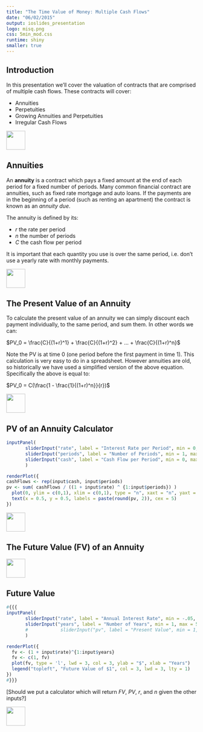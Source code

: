 ```yaml
---
title: "The Time Value of Money: Multiple Cash Flows"
date: "06/02/2015"
output: ioslides_presentation
logo: misq.png
css: 5min_mod.css
runtime: shiny
smaller: true
---
```


<!-- author: "Matt Brigida: Milken Institute, Center for Financial Markets" -->
<!-- affiliation: "Milken Institute Center for Financial Markets" -->



## Introduction

In this presentation we'll cover the valuation of contracts that are comprised of multiple cash flows.  These contracts will cover:

- Annuities
- Perpetuities
- Growing Annuities and Perpetuities 
- Irregular Cash Flows

<div class="MIfooter"><img src="mi.png" style="height:50px;"></div> 

## Annuities

An **annuity** is a contract which pays a fixed amount at the end of each period for a fixed number of periods.  Many common financial contract are annuities, such as fixed rate mortgage and auto loans.  If the payments are in the beginning of a period (such as renting an apartment) the contract is known as an *annuity due*.

The annuity is defined by its: 

- $r$ the rate per period
- $n$ the number of periods
- $C$ the cash flow per period

It is important that each quantity you use is over the same period, i.e. don't use a yearly rate with monthly payments.

<div class="MIfooter"><img src="mi.png" style="height:50px;"></div> 

## The Present Value of an Annuity

To calculate the present value of an annuity we can simply discount each payment individually, to the same period, and sum them.  In other words we can:

$PV_0 = \frac{C}{(1+r)^1} + \frac{C}{(1+r)^2} + ... + \frac{C}{(1+r)^n}$

Note the PV is at time 0 (one period before the first payment in time 1).  This calculation is very easy to do in a spreadsheet.  However annuities are old, so historically we have used a simplified version of the above equation.  Specifically the above is equal to:  

$PV_0 = C(\frac{1 - \frac{1}{(1+r)^n}}{r})$

<div class="MIfooter"><img src="mi.png" style="height:50px;"></div> 

## PV of an Annuity Calculator

```r
inputPanel(
	   sliderInput("rate", label = "Interest Rate per Period", min = 0, max = 0.5, step = .01, value = .05),
	   sliderInput("periods", label = "Number of Periods", min = 1, max = 50, step = 1, value = 10),
	   sliderInput("cash", label = "Cash Flow per Period", min = 0, max = 100000, step = 10, value = 100)
	   )

renderPlot({
cashFlows <- rep(input$cash, input$periods)
pv <- sum( cashFlows / ((1 + input$rate) ^ {1:input$periods}) )
  plot(0, ylim = c(0,1), xlim = c(0,1), type = "n", xaxt = "n", yaxt = "n", ylab = "", xlab = "")
  text(x = 0.5, y = 0.5, labels = paste(round(pv, 2)), cex = 5)
})
```
<div class="MIfooter"><img src="mi.png" style="height:50px;"></div> 


## The Future Value (FV) of an Annuity


<div class="MIfooter"><img src="mi.png" style="height:50px;"></div> 

## Future Value
```r
#{{{
inputPanel(
	   sliderInput("rate", label = "Annual Interest Rate", min = -.05, max = 0.5, step = .01, value = .05),
	   sliderInput("years", label = "Number of Years", min = 1, max = 50, step = 1, value = 10)
	   #            sliderInput("pv", label = "Present Value", min = 1, max =50, step = 1, value = 10),
	   )

renderPlot({
  fv <- (1 + input$rate)^{1:input$years}
  fv <- c(1, fv)
  plot(fv, type = 'l', lwd = 3, col = 3, ylab = "$", xlab = "Years")
  legend("topleft", "Future Value of $1", col = 3, lwd = 3, lty = 1)
})
#}}}
```


[Should we put a calculator which will return *FV*, *PV*, *r*, and *n* given the other inputs?]

<div class="MIfooter"><img src="mi.png" style="height:50px;"></div> 
